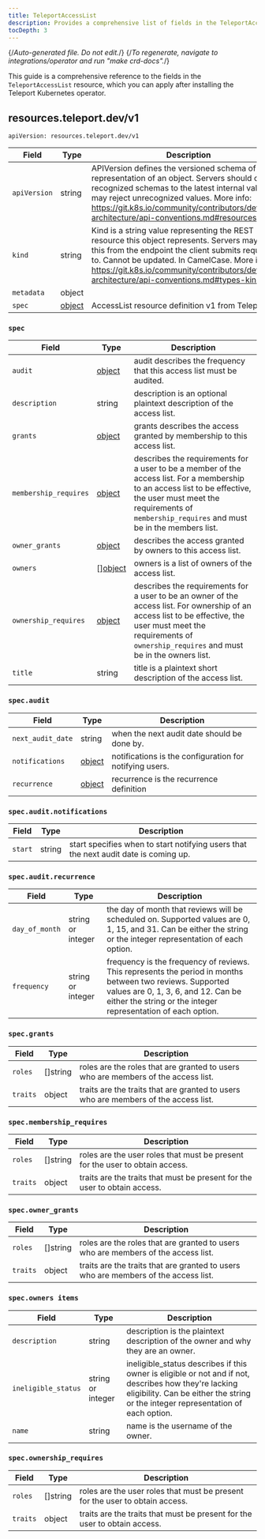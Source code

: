 ```yaml
---
title: TeleportAccessList
description: Provides a comprehensive list of fields in the TeleportAccessList resource available through the Teleport Kubernetes operator
tocDepth: 3
---
```


{/*Auto-generated file. Do not edit.*/}
{/*To regenerate, navigate to integrations/operator and run "make crd-docs".*/}

This guide is a comprehensive reference to the fields in the `TeleportAccessList`
resource, which you can apply after installing the Teleport Kubernetes operator.


## resources.teleport.dev/v1

`apiVersion: resources.teleport.dev/v1`

|Field|Type|Description|
|---|---|---|
|`apiVersion`|string|APIVersion defines the versioned schema of this representation of an object. Servers should convert recognized schemas to the latest internal value, and may reject unrecognized values. More info: https://git.k8s.io/community/contributors/devel/sig-architecture/api-conventions.md#resources|
|`kind`|string|Kind is a string value representing the REST resource this object represents. Servers may infer this from the endpoint the client submits requests to. Cannot be updated. In CamelCase. More info: https://git.k8s.io/community/contributors/devel/sig-architecture/api-conventions.md#types-kinds|
|`metadata`|object||
|`spec`|[object](#spec)|AccessList resource definition v1 from Teleport|

### `spec`

|Field|Type|Description|
|---|---|---|
|`audit`|[object](#specaudit)|audit describes the frequency that this access list must be audited.|
|`description`|string|description is an optional plaintext description of the access list.|
|`grants`|[object](#specgrants)|grants describes the access granted by membership to this access list.|
|`membership_requires`|[object](#specmembership_requires)|describes the requirements for a user to be a member of the access list. For a membership to an access list to be effective, the user must meet the requirements of `membership_requires` and must be in the members list.|
|`owner_grants`|[object](#specowner_grants)|describes the access granted by owners to this access list.|
|`owners`|[][object](#specowners-items)|owners is a list of owners of the access list.|
|`ownership_requires`|[object](#specownership_requires)|describes the requirements for a user to be an owner of the access list. For ownership of an access list to be effective, the user must meet the requirements of `ownership_requires` and must be in the owners list.|
|`title`|string|title is a plaintext short description of the access list.|

### `spec.audit`

|Field|Type|Description|
|---|---|---|
|`next_audit_date`|string|when the next audit date should be done by.|
|`notifications`|[object](#specauditnotifications)|notifications is the configuration for notifying users.|
|`recurrence`|[object](#specauditrecurrence)|recurrence is the recurrence definition|

### `spec.audit.notifications`

|Field|Type|Description|
|---|---|---|
|`start`|string|start specifies when to start notifying users that the next audit date is coming up.|

### `spec.audit.recurrence`

|Field|Type|Description|
|---|---|---|
|`day_of_month`|string or integer|the day of month that reviews will be scheduled on. Supported values are 0, 1, 15, and 31. Can be either the string or the integer representation of each option.|
|`frequency`|string or integer|frequency is the frequency of reviews. This represents the period in months between two reviews. Supported values are 0, 1, 3, 6, and 12. Can be either the string or the integer representation of each option.|

### `spec.grants`

|Field|Type|Description|
|---|---|---|
|`roles`|[]string|roles are the roles that are granted to users who are members of the access list.|
|`traits`|object|traits are the traits that are granted to users who are members of the access list.|

### `spec.membership_requires`

|Field|Type|Description|
|---|---|---|
|`roles`|[]string|roles are the user roles that must be present for the user to obtain access.|
|`traits`|object|traits are the traits that must be present for the user to obtain access.|

### `spec.owner_grants`

|Field|Type|Description|
|---|---|---|
|`roles`|[]string|roles are the roles that are granted to users who are members of the access list.|
|`traits`|object|traits are the traits that are granted to users who are members of the access list.|

### `spec.owners items`

|Field|Type|Description|
|---|---|---|
|`description`|string|description is the plaintext description of the owner and why they are an owner.|
|`ineligible_status`|string or integer|ineligible_status describes if this owner is eligible or not and if not, describes how they're lacking eligibility. Can be either the string or the integer representation of each option.|
|`name`|string|name is the username of the owner.|

### `spec.ownership_requires`

|Field|Type|Description|
|---|---|---|
|`roles`|[]string|roles are the user roles that must be present for the user to obtain access.|
|`traits`|object|traits are the traits that must be present for the user to obtain access.|

